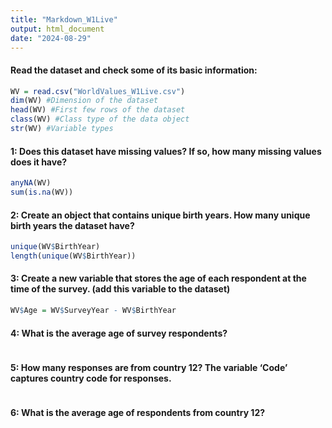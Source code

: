 ```yaml
---
title: "Markdown_W1Live"
output: html_document
date: "2024-08-29"
---
```


#### Read the dataset and check some of its basic information:
```r
WV = read.csv("WorldValues_W1Live.csv")
dim(WV) #Dimension of the dataset
head(WV) #First few rows of the dataset
class(WV) #Class type of the data object
str(WV) #Variable types
```

#### 1: Does this dataset have missing values? If so, how many missing values does it have?
```r
anyNA(WV)
sum(is.na(WV))
```

#### 2: Create an object that contains unique birth years. How many unique birth years the dataset have?
```r
unique(WV$BirthYear)
length(unique(WV$BirthYear))
```


#### 3: Create a new variable that stores the age of each respondent at the time of the survey. (add this variable to the dataset)
```r
WV$Age = WV$SurveyYear - WV$BirthYear


```


#### 4: What is the average age of survey respondents?
```r


```


#### 5: How many responses are from country 12? The variable 'Code' captures country code for responses.
```r

```

#### 6: What is the average age of respondents from country 12?
```r

```


